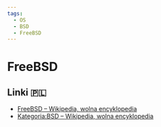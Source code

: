 ```yaml
---
tags:
  - OS
  - BSD
  - FreeBSD
---
```


# FreeBSD

## Linki 🇵🇱

- [FreeBSD – Wikipedia, wolna encyklopedia](https://pl.wikipedia.org/wiki/FreeBSD)
- [Kategoria:BSD – Wikipedia, wolna encyklopedia](https://pl.wikipedia.org/wiki/Kategoria:BSD)
